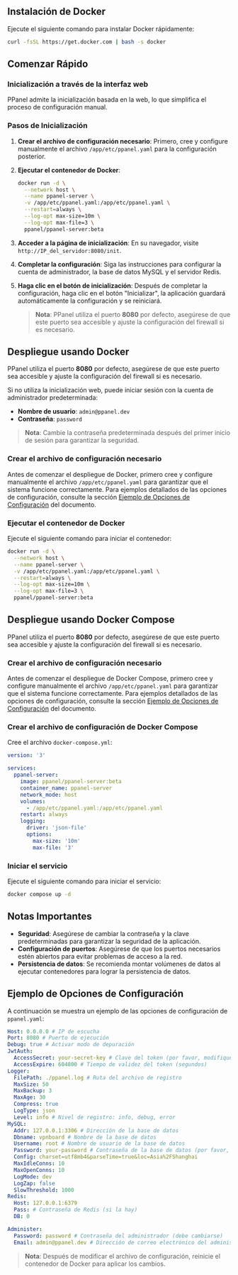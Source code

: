 ## Instalación de Docker

Ejecute el siguiente comando para instalar Docker rápidamente:

```sh
curl -fsSL https://get.docker.com | bash -s docker
```

## Comenzar Rápido

### Inicialización a través de la interfaz web

PPanel admite la inicialización basada en la web, lo que simplifica el proceso de configuración manual.

### Pasos de Inicialización

1. **Crear el archivo de configuración necesario**: Primero, cree y configure manualmente el archivo `/app/etc/ppanel.yaml` para la configuración posterior.

2. **Ejecutar el contenedor de Docker**:

   ```sh
   docker run -d \
     --network host \
     --name ppanel-server \
     -v /app/etc/ppanel.yaml:/app/etc/ppanel.yaml \
     --restart=always \
     --log-opt max-size=10m \
     --log-opt max-file=3 \
     ppanel/ppanel-server:beta
   ```

3. **Acceder a la página de inicialización**: En su navegador, visite `http://IP_del_servidor:8080/init`.

4. **Completar la configuración**: Siga las instrucciones para configurar la cuenta de administrador, la base de datos MySQL y el servidor Redis.

5. **Haga clic en el botón de inicialización**: Después de completar la configuración, haga clic en el botón "Inicializar", la aplicación guardará automáticamente la configuración y se reiniciará.

   > **Nota**: PPanel utiliza el puerto **8080** por defecto, asegúrese de que este puerto sea accesible y ajuste la configuración del firewall si es necesario.

## Despliegue usando Docker

PPanel utiliza el puerto **8080** por defecto, asegúrese de que este puerto sea accesible y ajuste la configuración del firewall si es necesario.

Si no utiliza la inicialización web, puede iniciar sesión con la cuenta de administrador predeterminada:

- **Nombre de usuario**: `admin@ppanel.dev`
- **Contraseña**: `password`

> **Nota**: Cambie la contraseña predeterminada después del primer inicio de sesión para garantizar la seguridad.

### Crear el archivo de configuración necesario

Antes de comenzar el despliegue de Docker, primero cree y configure manualmente el archivo `/app/etc/ppanel.yaml` para garantizar que el sistema funcione correctamente. Para ejemplos detallados de las opciones de configuración, consulte la sección [Ejemplo de Opciones de Configuración](#ejemplo-de-opciones-de-configuración) del documento.

### Ejecutar el contenedor de Docker

Ejecute el siguiente comando para iniciar el contenedor:

```sh
docker run -d \
  --network host \
  --name ppanel-server \
  -v /app/etc/ppanel.yaml:/app/etc/ppanel.yaml \
  --restart=always \
  --log-opt max-size=10m \
  --log-opt max-file=3 \
  ppanel/ppanel-server:beta
```

## Despliegue usando Docker Compose

PPanel utiliza el puerto **8080** por defecto, asegúrese de que este puerto sea accesible y ajuste la configuración del firewall si es necesario.

### Crear el archivo de configuración necesario

Antes de comenzar el despliegue de Docker Compose, primero cree y configure manualmente el archivo `/app/etc/ppanel.yaml` para garantizar que el sistema funcione correctamente. Para ejemplos detallados de las opciones de configuración, consulte la sección [Ejemplo de Opciones de Configuración](#ejemplo-de-opciones-de-configuración) del documento.

### Crear el archivo de configuración de Docker Compose

Cree el archivo `docker-compose.yml`:

```yaml
version: '3'

services:
  ppanel-server:
    image: ppanel/ppanel-server:beta
    container_name: ppanel-server
    network_mode: host
    volumes:
      - /app/etc/ppanel.yaml:/app/etc/ppanel.yaml
    restart: always
    logging:
      driver: 'json-file'
      options:
        max-size: '10m'
        max-file: '3'
```

### Iniciar el servicio

Ejecute el siguiente comando para iniciar el servicio:

```sh
docker compose up -d
```

## Notas Importantes

- **Seguridad**: Asegúrese de cambiar la contraseña y la clave predeterminadas para garantizar la seguridad de la aplicación.
- **Configuración de puertos**: Asegúrese de que los puertos necesarios estén abiertos para evitar problemas de acceso a la red.
- **Persistencia de datos**: Se recomienda montar volúmenes de datos al ejecutar contenedores para lograr la persistencia de datos.

## Ejemplo de Opciones de Configuración

A continuación se muestra un ejemplo de las opciones de configuración de `ppanel.yaml`:

```yaml
Host: 0.0.0.0 # IP de escucha
Port: 8080 # Puerto de ejecución
Debug: true # Activar modo de depuración
JwtAuth:
  AccessSecret: your-secret-key # Clave del token (por favor, modifique)
  AccessExpire: 604800 # Tiempo de validez del token (segundos)
Logger:
  FilePath: ./ppanel.log # Ruta del archivo de registro
  MaxSize: 50
  MaxBackup: 3
  MaxAge: 30
  Compress: true
  LogType: json
  Level: info # Nivel de registro: info, debug, error
MySQL:
  Addr: 127.0.0.1:3306 # Dirección de la base de datos
  Dbname: vpnboard # Nombre de la base de datos
  Username: root # Nombre de usuario de la base de datos
  Password: your-password # Contraseña de la base de datos (por favor, modifique)
  Config: charset=utf8mb4&parseTime=true&loc=Asia%2FShanghai
  MaxIdleConns: 10
  MaxOpenConns: 10
  LogMode: dev
  LogZap: false
  SlowThreshold: 1000
Redis:
  Host: 127.0.0.1:6379
  Pass: # Contraseña de Redis (si la hay)
  DB: 0

Administer:
  Password: password # Contraseña del administrador (debe cambiarse)
  Email: admin@ppanel.dev # Dirección de correo electrónico del administrador
```

> **Nota**: Después de modificar el archivo de configuración, reinicie el contenedor de Docker para aplicar los cambios.


<Giscus />

